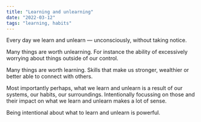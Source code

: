 ```yaml
---
title: "Learning and unlearning"
date: "2022-03-12"
tags: "learning, habits"
---
```


Every day we learn and unlearn — unconsciously, without taking notice.

Many things are worth unlearning. For instance the ability of excessively worrying about things outside of our control.

Many things are worth learning. Skills that make us stronger, wealthier or better able to connect with others.

Most importantly perhaps, what we learn and unlearn is a result of our systems, our habits, our surroundings. Intentionally focussing on those and their impact on what we learn and unlearn makes a lot of sense. 

Being intentional about what to learn and unlearn is powerful.
